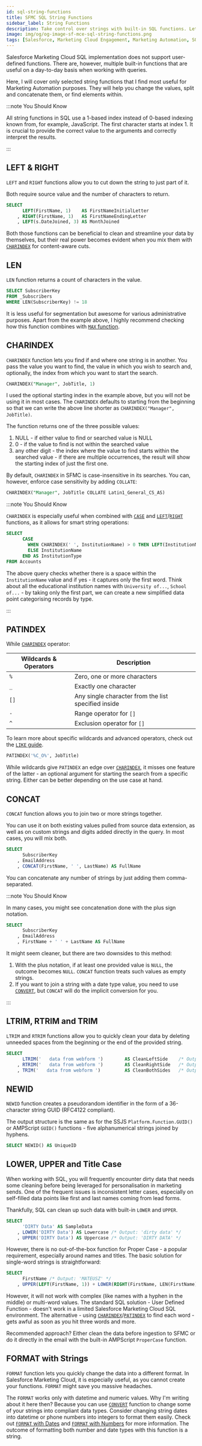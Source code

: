 ```yaml
---
id: sql-string-functions
title: SFMC SQL String Functions
sidebar_label: String Functions
description: Take control over strings with built-in SQL functions. Let the query do the job.
image: img/og/og-image-sf-mce-sql-string-functions.png
tags: [Salesforce, Marketing Cloud Engagement, Marketing Automation, SQL]
---
```



<LeadText content='Take control over strings with built-in SQL functions. Let the query do the job.' />

Salesforce Marketing Cloud SQL implementation does not support user-defined functions. There are, however, multiple built-in functions that are useful on a day-to-day basis when working with queries.

Here, I will cover only selected string functions that I find most useful for Marketing Automation purposes. They will help you change the values, split and concatenate them, or find elements within.

:::note You Should Know

All string functions in SQL use a 1-based index instead of 0-based indexing known from, for example, JavaScript. The first character starts at index 1. It is crucial to provide the correct value to the arguments and correctly interpret the results.

:::

## LEFT & RIGHT

`LEFT` and `RIGHT` functions allow you to cut down the string to just part of it.

Both require source value and the number of characters to return.

```sql title="LEFT and RIGHT can work both on strings as well as on other data types"
SELECT
      LEFT(FirstName, 1)    AS FirstNameInitialLetter
    , RIGHT(FirstName, 1)   AS FirstNameEndingLetter
    , LEFT(s.DateJoined, 3) AS MonthJoined
```

Both those functions can be beneficial to clean and streamline your data by themselves, but their real power becomes evident when you mix them with [`CHARINDEX`](#charindex) for content-aware cuts.

## LEN

`LEN` function returns a count of characters in the value.

```sql {3} title="If you use Salesforce Contact ID as Subscriber Key, use LEN to find invalid records quickly"
SELECT SubscriberKey
FROM _Subscribers
WHERE LEN(SubscriberKey) != 18
```

It is less useful for segmentation but awesome for various administrative purposes. Apart from the example above, I highly recommend checking how this function combines with [`MAX` function](/docs/salesforce/marketing-cloud-engagement/sql/sql-numeric-functions.mdx#min-and-max).

## CHARINDEX

`CHARINDEX` function lets you find if and where one string is in another. You pass the value you want to find, the value in which you wish to search and, optionally, the index from which you want to start the search.

```sql title="Search for 'Manager' in the JobTitle column starting with the first index"
CHARINDEX("Manager", JobTitle, 1)
```

I used the optional starting index in the example above, but you will not be using it in most cases. The `CHARINDEX` defaults to starting from the beginning so that we can write the above line shorter as `CHARINDEX("Manager", JobTitle)`.

The function returns one of the three possible values:

1. NULL - if either value to find or searched value is NULL
2. 0 - if the value to find is not within the searched value
3. any other digit - the index where the value to find starts within the searched value - if there are multiple occurrences, the result will show the starting index of just the first one.

By default, `CHARINDEX` in SFMC is case-insensitive in its searches. You can, however, enforce case sensitivity by adding `COLLATE`:

```sql title="Case sensitive CHARINDEX search - note lack of a comma between the value and COLLATE"
CHARINDEX("Manager", JobTitle COLLATE Latin1_General_CS_AS)
```

:::note You Should Know

`CHARINDEX` is especially useful when combined with [`CASE`](/docs/salesforce/marketing-cloud-engagement/sql/sql-case.mdx#conditional-values-with-case) and [`LEFT`](#left--right)/[`RIGHT`](#left--right) functions, as it allows for smart string operations:

```sql {3} title="Dynamically pull part of the Institution Name value"
SELECT
      CASE
        WHEN CHARINDEX(' ', InstitutionName) > 0 THEN LEFT(InstitutionName, CHARINDEX(' ', InstitutionName) - 1)
        ELSE InstitutionName
      END AS InstitutionType
FROM Accounts
```

The above query checks whether there is a space within the `InstitutionName` value and if yes - it captures only the first word. Think about all the educational institution names with `University of...`, `School of...` - by taking only the first part, we can create a new simplified data point categorising records by type.

:::

## PATINDEX

While [`CHARINDEX`](/docs/salesforce/marketing-cloud-engagement/sql/sql-like.mdx) operator:

Wildcards & Operators | Description
-- | --
`%` | Zero, one or more characters
`_` | Exactly one character
`[]` | Any single character from the list specified inside
`-` | Range operator for `[]`
`^` | Exclusion operator for `[]`

To learn more about specific wildcards and advanced operators, check out the [`LIKE` guide](/docs/salesforce/marketing-cloud-engagement/sql/sql-like.mdx).

```sql title="Broad C-Suite hunt with PATINDEX"
PATINDEX('%C_O%', JobTitle)
```

While wildcards give `PATINDEX` an edge over [`CHARINDEX`](#charindex), it misses one feature of the latter - an optional argument for starting the search from a specific string. Either can be better depending on the use case at hand.

## CONCAT

`CONCAT` function allows you to join two or more strings together.

You can use it on both existing values pulled from source data extension, as well as on custom strings and digits added directly in the query. In most cases, you will mix both.

```sql {4} title="Perfect for preparing your data for personalization"
SELECT
      SubscriberKey
    , EmailAddress
    , CONCAT(FirstName, ' ', LastName) AS FullName
```

You can concatenate any number of strings by just adding them comma-separated.

:::note You Should Know

In many cases, you might see concatenation done with the plus sign notation.

```sql {4} title="Same as above, but with the plus notation"
SELECT
      SubscriberKey
    , EmailAddress
    , FirstName + ' ' + LastName AS FullName
```

It might seem cleaner, but there are two downsides to this method:
1. With the plus notation, if at least one provided value is `NULL`, the outcome becomes `NULL`. `CONCAT` function treats such values as empty strings.
2. If you want to join a string with a date type value, you need to use [`CONVERT`](/docs/salesforce/marketing-cloud-engagement/sql/sql-conversion-functions.mdx#cast--convert), but `CONCAT` will do the implicit conversion for you.

:::

## LTRIM, RTRIM and TRIM

`LTRIM` and `RTRIM` functions allow you to quickly clean your data by deleting unneeded spaces from the beginning or the end of the provided string.

```sql title="Noone likes useless whitespace in their database"
SELECT
      LTRIM('   data from webform ')        AS CleanLeftSide    /* Output: 'data from webform ' */
    , RTRIM('   data from webform ')        AS CleanRightSide   /* Output: '   data from webform' */
    , TRIM('   data from webform ')         AS CleanBothSides   /* Output: 'data from webform' */
```

## NEWID

`NEWID` function creates a pseudorandom identifier in the form of a 36-character string GUID (RFC4122 compliant).

The output structure is the same as for the SSJS `Platform.Function.GUID()` or AMPScript `GUID()` functions - five alphanumerical strings joined by hyphens.

```sql {1} title="Returns GUID in the form of XXXXXXXX-XXXX-XXXX-XXXX-XXXXXXXXXXXX"
SELECT NEWID() AS UniqueID
```

## LOWER, UPPER and Title Case

When working with SQL, you will frequently encounter dirty data that needs some cleaning before being leveraged for personalisation in marketing sends. One of the frequent issues is inconsistent letter cases, especially on self-filled data points like first and last names coming from lead forms.

Thankfully, SQL can clean up such data with built-in `LOWER` and `UPPER`.

```sql {3-4}
SELECT
      'DIRTY Data' AS SampleData
    , LOWER('DIRTY Data') AS Lowercase /* Output: 'dirty data' */
    , UPPER('DIRTY Data') AS Uppercase /* Output: 'DIRTY DATA' */
```

However, there is no out-of-the-box function for Proper Case - a popular requirement, especially around names and titles. The basic solution for single-word strings is straightforward:

```sql {3}
SELECT
      FirstName /* Output: 'MATEUSZ' */
    , UPPER(LEFT(FirstName, 1)) + LOWER(RIGHT(FirstName, LEN(FirstName) - 1)) AS Propercase /* Output: 'Mateusz' */
```

However, it will not work with complex (like names with a hyphen in the middle) or multi-word values. The standard SQL solution - User Defined Function - doesn't work in a limited Salesforce Marketing Cloud SQL environment. The alternative - using [`CHARINDEX`](#charindex)/[`PATINDEX`](#patindex) to find each word - gets awful as soon as you hit three words and more.

Recommended approach? Either clean the data before ingestion to SFMC or do it directly in the email with the built-in AMPScript `ProperCase` function.

## FORMAT with Strings

`FORMAT` function lets you quickly change the data into a different format. In Salesforce Marketing Cloud, it is especially useful, as you cannot create your functions. `FORMAT` might save you massive headaches.

The `FORMAT` works only with datetime and numeric values. Why I'm writing about it here then? Because you can use [`CONVERT`](/docs/salesforce/marketing-cloud-engagement/sql/sql-conversion-functions.mdx#cast--convert) function to change some of your strings into compliant data types. Consider changing string dates into datetime or phone numbers into integers to format them easily. Check out [`FORMAT` with Dates](/docs/salesforce/marketing-cloud-engagement/sql/sql-date-functions.mdx#format-with-dates) and [`FORMAT` with Numbers](/docs/salesforce/marketing-cloud-engagement/sql/sql-numeric-functions.mdx#format-with-numbers) for more information. The outcome of formatting both number and date types with this function is a string.